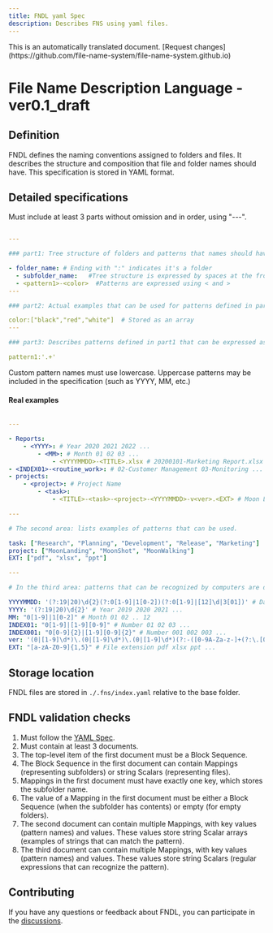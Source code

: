 ```yaml
---
title: FNDL yaml Spec
description: Describes FNS using yaml files.
---
```



<Aside>This is an automatically translated document. [Request changes](https://github.com/file-name-system/file-name-system.github.io)</Aside>

# File Name Description Language - ver0.1_draft

## Definition

FNDL defines the naming conventions assigned to folders and files.
It describes the structure and composition that file and folder names should have.
This specification is stored in YAML format.

## Detailed specifications

Must include at least 3 parts without omission and in order, using "---".

```yaml

---

### part1: Tree structure of folders and patterns that names should have

- folder_name: # Ending with ":" indicates it's a folder
  - subfolder_name:   #Tree structure is expressed by spaces at the front
  - <pattern1>-<color>  #Patterns are expressed using < and >
---

### part2: Actual examples that can be used for patterns defined in part1. Not mandatory

color:["black","red","white"]  # Stored as an array
---

### part3: Describes patterns defined in part1 that can be expressed as regular expressions

pattern1:'.+'  
```
Custom pattern names must use lowercase. Uppercase patterns may be included in the specification (such as YYYY, MM, etc.)

#### Real examples

```yaml

---

- Reports:
    - <YYYY>: # Year 2020 2021 2022 ...
        - <MM>: # Month 01 02 03 ...
            - <YYYYMMDD>-<TITLE>.xlsx # 20200101-Marketing Report.xlsx
- <INDEX01>-<routine_work>: # 02-Customer Management 03-Monitoring ...
- projects:
    - <project>: # Project Name
        - <task>:
            - <TITLE>-<task>-<project>-<YYYYMMDD>-v<ver>.<EXT> # Moon Landing Project Proposal-Planning-Moon Landing-20200101-v1.0.ppt

---

# The second area: lists examples of patterns that can be used.

task: ["Research", "Planning", "Development", "Release", "Marketing"]
project: ["MoonLanding", "MoonShot", "MoonWalking"]
EXT: ["pdf", "xlsx", "ppt"]

---

# In the third area: patterns that can be recognized by computers are described using regular expressions.

YYYYMMDD: '(?:19|20)\d{2}(?:0[1-9]|1[0-2])(?:0[1-9]|[12]\d|3[01])' # Date (Year-Month-Day)
YYYY: '(?:19|20)\d{2}' # Year 2019 2020 2021 ...
MM: "0[1-9]|1[0-2]" # Month 01 02 .. 12
INDEX01: "0[1-9]|[1-9][0-9]" # Number 01 02 03 ...
INDEX001: "0[0-9]{2}|[1-9][0-9]{2}" # Number 001 002 003 ...
ver: '(0|[1-9]\d*)\.(0|[1-9]\d*)\.(0|[1-9]\d*)(?:-([0-9A-Za-z-]+(?:\.[0-9A-Za-z-]+)*))?(?:\+([0-9A-Za-z-]+(?:\.[0-9A-Za-z-]+)*))?' # Version 1.0.0 Reference: https://github.com/nils-tekampe/semverdoc/blob/master/semverdoc.md
EXT: "[a-zA-Z0-9]{1,5}" # File extension pdf xlsx ppt ...
```

## Storage location

FNDL files are stored in `./.fns/index.yaml` relative to the base folder.

## FNDL validation checks

1. Must follow the [YAML Spec](https://yaml.org/spec/).  
1. Must contain at least 3 documents.
1. The top-level item of the first document must be a Block Sequence.   
1. The Block Sequence in the first document can contain Mappings (representing subfolders) or string Scalars (representing files).
1. Mappings in the first document must have exactly one key, which stores the subfolder name.
1. The value of a Mapping in the first document must be either a Block Sequence (when the subfolder has contents) or empty (for empty folders).
1. The second document can contain multiple Mappings, with key values (pattern names) and values. These values store string Scalar arrays (examples of strings that can match the pattern).
1. The third document can contain multiple Mappings, with key values (pattern names) and values. These values store string Scalars (regular expressions that can recognize the pattern).

## Contributing

If you have any questions or feedback about FNDL, you can participate in the [discussions](https://github.com/file-name-system/file-name-system.github.io/discussions).
